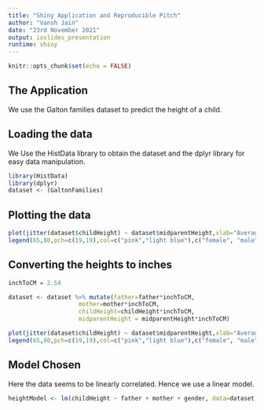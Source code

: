 ---
title: "Shiny Application and Reproducible Pitch"
author: "Vansh Jain"
date: "23rd November 2021"
output: ioslides_presentation
runtime: shiny
---

```{r setup, include=FALSE}
knitr::opts_chunk$set(echo = FALSE)
```

## The Application

We use the Galton families dataset to predict the height of a child.

## Loading the data

We Use the HistData library to obtain the dataset and the dplyr library for easy data manipulation.

```{r message=FALSE}
library(HistData)
library(dplyr)
dataset <- (GaltonFamilies)
```

## Plotting the data

```{r}
plot(jitter(dataset$childHeight) ~ dataset$midparentHeight,xlab="Average Height of the Parents (in inches)",ylab="Height of the Child (in inches)",main="Scatterplot of Galton Family Data",pch=19,frame.plot=FALSE,col=ifelse(dataset$gender=="female", "pink", "light blue"))
legend(65,80,pch=c(19,19),col=c("pink","light blue"),c("female", "male"),bty="o",cex=.8)
```

## Converting the heights to inches

```{r}
inchToCM = 2.54

dataset <- dataset %>% mutate(father=father*inchToCM,
                    mother=mother*inchToCM,
                    childHeight=childHeight*inchToCM,
                    midparentHeight = midparentHeight*inchToCM)

plot(jitter(dataset$childHeight) ~ dataset$midparentHeight,xlab="Average Height of the Parents (in inches)",ylab="Height of the Child (in inches)",main="Scatterplot of Galton Family Data",pch=19,frame.plot=FALSE,col=ifelse(dataset$gender=="female", "pink", "light blue"))
legend(65,80,pch=c(19,19),col=c("pink","light blue"),c("female", "male"),bty="o",cex=.8)
```

## Model Chosen

Here the data seems to be linearly correlated. Hence we use a linear model.

```{r}
heightModel <- lm(childHeight ~ father + mother + gender, data=dataset)
```